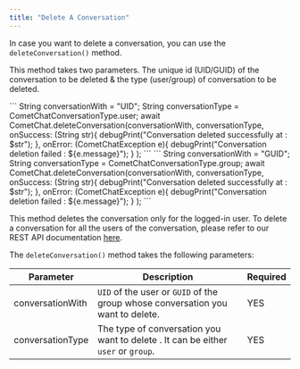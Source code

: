 ```yaml
---
title: "Delete A Conversation"
---
```




In case you want to delete a conversation, you can use the `deleteConversation()` method.

This method takes two parameters. The unique id (UID/GUID) of the conversation to be deleted & the type (user/group) of conversation to be deleted.

<Tabs>
<Tab title="Delete User Conversation">
```
String conversationWith = "UID";
String conversationType = CometChatConversationType.user;
await CometChat.deleteConversation(conversationWith, conversationType,
     onSuccess: (String str){
       debugPrint("Conversation deleted successfully at : $str");
     },
     onError: (CometChatException e){
       debugPrint("Conversation deletion failed : ${e.message}");
		}
);
```

</Tab>

<Tab title="Delete Group Conversation">
```
String conversationWith = "GUID";
String conversationType = CometChatConversationType.group;
await CometChat.deleteConversation(conversationWith, conversationType,
     onSuccess: (String str){
       debugPrint("Conversation deleted successfully at : $str");
     },
     onError: (CometChatException e){
       debugPrint("Conversation deletion failed : ${e.message}");
		}
);
```

</Tab>

</Tabs>

This method deletes the conversation only for the logged-in user. To delete a conversation for all the users of the conversation, please refer to our REST API documentation [here](https://api-explorer.cometchat.com/reference/deletes-conversation).

The `deleteConversation()` method takes the following parameters:

| Parameter        | Description                                                                       | Required |
| ---------------- | --------------------------------------------------------------------------------- | -------- |
| conversationWith | `UID` of the user or `GUID` of the group whose conversation you want to delete.   | YES      |
| conversationType | The type of conversation you want to delete . It can be either `user` or `group`. | YES      |
